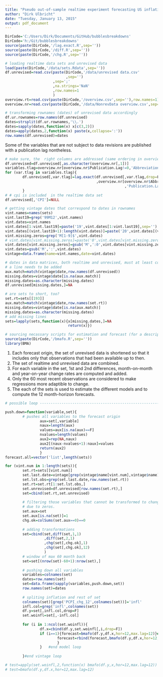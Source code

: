 ```yaml
---
title: "Pseudo out-of-sample realtime experiment forecasting US inflation"
author: "Dirk Ulbricht"
date: "Tuesday, January 13, 2015"
output: pdf_document
---
```


```r

DirCode='C:/Users/Dirk/Documents/GitHub/bubblesbreakdowns'
DirCode='h:/Git/bubblesbreakdowns'
source(paste(DirCode,'/lag.exact.R',sep=''))
source(paste(DirCode,'/diff.R',sep=''))
source(paste(DirCode,'/chg.R',sep=''))

# loading realtime data sets and unrevised data 
load(paste(DirCode,'/data/sets.Rdata',sep=''))
df.unrevised=read.csv(paste(DirCode,'/data/unrevised data.csv'
                            ,sep='')
                      ,sep=';'
                      ,na.strings='NaN'
                      ,row.names=1
                      )
overview.rt=read.csv(paste(DirCode,'/overview.csv',sep=''),row.names=1)
overview.nr=read.csv(paste(DirCode,'/data/NonrevData overview.csv',sep=''),sep=';')

# transforming rownames (dates) of unrevised data accordingly
df.ur.rownames=row.names(df.unrevised)
dates=strsplit(df.ur.rownames,'\\.')
dates=sapply(dates,function(x) x[c(3,2)])
dates=apply(dates,2,function(x) paste(x,collapse=':'))
row.names(df.unrevised)=dates
```
Some of the variables that are not subject to data revisions are published with a publication lag nontheless. 

```r
# make sure, the  right columns are addressed (same ordering in overview and df)
df.unrevised=df.unrevised[,as.character(overview.nr[,1])]
variables.tlag=overview.nr[overview.nr$Publication.Lag!=0,'Abbreviation']
for (var.tlag in variables.tlag){
        df.unrevised[,var.tlag]=lag.exact(df.unrevised[,var.tlag,drop=F]
                                          ,overview.nr[overview.nr$Abbr==var.tlag
                                                       ,'Publication.Lag'])
        }
# # cpi is included  in the realtime data set
df.unrevised[,'CPI']=NULL

```
```r


# getting vintage dates that correspond to dates in rownames
vint.names=names(sets)
vint.last19=grep('99M12',vint.names)
vint.dates=vint.names
vint.dates[1:vint.last19]=paste('19',vint.dates[1:vint.last19],sep='')
vint.dates[(vint.last19+1):length(vint.dates)]=paste('20',vint.dates[(vint.last19+1):length(vint.dates)],sep='')
vint.missing.zeros=grep('M[1-9]$',vint.dates)
# vint.dates[vint.missing.zeros]=paste('0',vint.dates[vint.missing.zeros],sep='')
vint.dates[vint.missing.zeros]=gsub('M',':0',vint.dates[vint.missing.zeros])
vint.dates=gsub('M',':',vint.dates)
vintage=data.frame(name=vint.names,date=vint.dates)

# dates in data matrices, both realtime and unrevised, must at least contain vintages. If not
# a line needs to be added
aux.match=match(vintage$date,row.names(df.unrevised))
missing.dates=vintage$date[is.na(aux.match)]
missing.dates=as.character(missing.dates)
df.unrevised[missing.dates,]=NA

# are sets to short, too?
set.rt=sets[[193]]
aux.match=match(vintage$date,row.names(set.rt))
missing.dates=vintage$date[is.na(aux.match)]
missing.dates=as.character(missing.dates)
# add missing lines
sets=lapply(sets,function(x){x[missing.dates,]=NA
                             return(x)})

# sourcing necassary scripts for estimation and forecast (for a description see "olsbmalag.Rmd")
source(paste(DirCode,'/bmafo.R',sep=''))
library(BMA)
```
1. Each forecast origin, the set of unrevised data is shortened so that it includes only that observations that had been available up to then. 
2. The set of realtime and unrevised data are combined.
3. For each variable in the set, 1st and 2nd differences, month-on-month and year-on-year change rates are computed and added.
4. Only the 60 most recent observations are considered to make regressions more adaptible to change.
5. The each of the sets is used to estimate the different models and to compute the 12 month-horizon forecasts.

```r

# possible loop -----------------------------------------------------------

push.down=function(variable,set){
        # pushes all variables to the forecast origin 
                aux=set[,variable]
                naux=length(aux)
                values=aux[is.na(aux)==F]
                nvalues=length(values)
                aux2=rep(NA,naux)
                aux2[(naux-nvalues+1):naux]=values
                return(aux2)
                }
forecast.all=vector('list',length(sets))

for (vint.num in 1:length(sets)){
        set.rt=sets[[vint.num]]
        set.last.date=vintage[grep(vintage$name[vint.num],vintage$name),'date']
        set.lst.obs=grep(set.last.date,row.names(set.rt))
        set.rt=set.rt[1:set.lst.obs,]
        set.unrevised=df.unrevised[row.names(set.rt),]
        set=cbind(set.rt,set.unrevised)
        
        # filtering those variables that cannot be transformed to change rates
        # due to zeros.
        set.aux=set
        set.aux[is.na(set)]=1
        chg.ok=colSums(set.aux==0)==0
        
        # adding transformations
        set=cbind(set,diff(set,1,1)
                  ,diff(set,2,1)
                  ,chg(set[,chg.ok],1)
                  ,chg(set[,chg.ok],12)
                  )
        # window of max 60 month back
        set=set[(nrow(set)-60+1):nrow(set),]
        
        # pushing down all variables         
        variables=colnames(set)
        dates=row.names(set)
        set=data.frame(sapply(variables,push.down,set))
        row.names(set)=dates
        
        # spliting inflation and rest of set
        colnames(set)[grep('PCPI_chg_12',colnames(set))]='infl'
        infl.col=grep('infl',colnames(set))
        df.y=set[,infl.col,drop=F]
        set.woinfl=set[,-infl.col]
        
        for (i in 1:ncol(set.woinfl)){
                df.x=cbind(df.y,set.woinfl[,i,drop=F])
                if (i==1){forecast=bmafo(df.y,df.x,hor=12,max.lag=12)}else{
                        forecast=rbind(forecast,bmafo(df.y,df.x,hor=12,max.lag=12))
                        }
                }   #end model loop
        
        }#end vintage loop

# test=apply(set.woinfl,2,function(x) bmafo(df.y,x,hor=12,max.lag=12))
# test=bmafo(df.y,df.x,hor=12,max.lag=12)

```